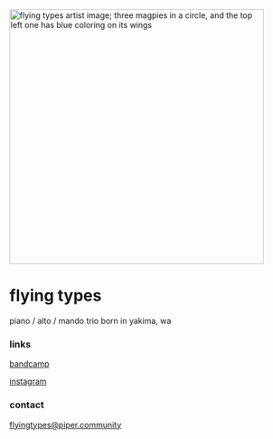 
<div class="wrap">
<div class="background" />
<div class="content">

<div class="artist-image">
    <img src="/img/Flying-Types_Remembrance_Artist-Image.png" 
         alt="flying types artist image; three magpies in a circle, and the top left one has blue coloring on its wings"
         width="450"
         height="450" />
</div>

# flying types

piano / alto / mando trio born in yakima, wa

### links

[bandcamp](https://flyingtypes.bandcamp.com)

[instagram](https://instagram.com/flyingtypes)

### contact

[flyingtypes@piper.community](mailto:flyingtypes@piper.community)

</div>
</div>